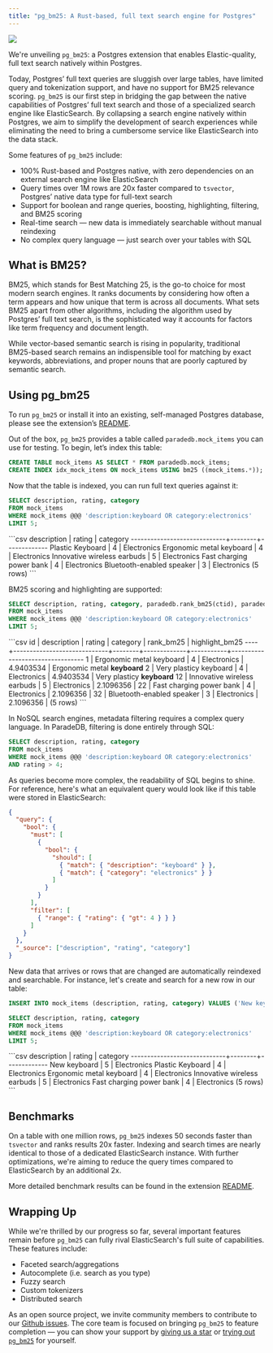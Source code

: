 ```yaml
---
title: "pg_bm25: A Rust-based, full text search engine for Postgres"
---
```


<img src="blog/images/bm25.png" noZoom />

We're unveiling `pg_bm25`: a Postgres extension that enables Elastic-quality, full text search 
natively within Postgres.

Today, Postgres’ full text queries are sluggish over large tables, have limited query and tokenization support, 
and have no support for BM25 relevance scoring. `pg_bm25` is our first step in bridging the gap between the 
native capabilities of Postgres’ full text search and those of a specialized search engine like ElasticSearch. 
By collapsing a search engine natively within Postgres, we aim to simplify the development of search experiences 
while eliminating the need to bring a cumbersome service like ElasticSearch into the data stack.

Some features of `pg_bm25` include:

- 100% Rust-based and Postgres native, with zero dependencies on an external search engine like ElasticSearch
- Query times over 1M rows are 20x faster compared to `tsvector`, Postgres’ native data type for full-text search
- Support for boolean and range queries, boosting, highlighting, filtering, and BM25 scoring
- Real-time search — new data is immediately searchable without manual reindexing
- No complex query language — just search over your tables with SQL

## What is BM25?

BM25, which stands for Best Matching 25, is the go-to choice for most modern search engines. 
It ranks documents by considering how often a term appears and how unique that term is across all documents. 
What sets BM25 apart from other algorithms, including the algorithm used by Postgres’ full text search, 
is the sophisticated way it accounts for factors like term frequency and document length.

While vector-based semantic search is rising in popularity, traditional BM25-based search remains 
an indispensible tool for matching by exact keywords, abbreviations, and proper nouns that are poorly 
captured by semantic search.

## Using pg_bm25

To run `pg_bm25` or install it into an existing, self-managed Postgres database, please see the extension’s 
[README](https://github.com/paradedb/paradedb/tree/dev/pg_bm25).

Out of the box, `pg_bm25` provides a table called `paradedb.mock_items` you can use for testing. 
To begin, let’s index this table:

```sql 
CREATE TABLE mock_items AS SELECT * FROM paradedb.mock_items;
CREATE INDEX idx_mock_items ON mock_items USING bm25 ((mock_items.*));
```

Now that the table is indexed, you can run full text queries against it:

```sql
SELECT description, rating, category
FROM mock_items
WHERE mock_items @@@ 'description:keyboard OR category:electronics'
LIMIT 5;
```

<Accordion title="Expected Response">
```csv
         description         | rating |  category
-----------------------------+--------+-------------
 Plastic Keyboard            |      4 | Electronics
 Ergonomic metal keyboard    |      4 | Electronics
 Innovative wireless earbuds |      5 | Electronics
 Fast charging power bank    |      4 | Electronics
 Bluetooth-enabled speaker   |      3 | Electronics
(5 rows)
```
</Accordion>

BM25 scoring and highlighting are supported:

```sql
SELECT description, rating, category, paradedb.rank_bm25(ctid), paradedb.highlight_bm25(ctid, 'description')
FROM mock_items
WHERE mock_items @@@ 'description:keyboard OR category:electronics'
LIMIT 5;
```

<Accordion title="Expected Response">
```csv
 id |         description         | rating |  category   | rank_bm25 |         highlight_bm25
----+-----------------------------+--------+-------------+-----------+---------------------------------
  1 | Ergonomic metal keyboard    |      4 | Electronics | 4.9403534 | Ergonomic metal <b>keyboard</b>
  2 | Very plasticy keyboard      |      4 | Electronics | 4.9403534 | Very plasticy <b>keyboard</b>
 12 | Innovative wireless earbuds |      5 | Electronics | 2.1096356 |
 22 | Fast charging power bank    |      4 | Electronics | 2.1096356 |
 32 | Bluetooth-enabled speaker   |      3 | Electronics | 2.1096356 |
(5 rows)
```
</Accordion>

In NoSQL search engines, metadata filtering requires a complex query language. In
ParadeDB, filtering is done entirely through SQL:

```sql
SELECT description, rating, category
FROM mock_items
WHERE mock_items @@@ 'description:keyboard OR category:electronics'
AND rating > 4;
```

As queries become more complex, the readability of SQL begins to shine. For reference, here's what 
an equivalent query would look like if this table were stored in ElasticSearch:

```json
{
  "query": {
    "bool": {
      "must": [
        {
          "bool": {
            "should": [
              { "match": { "description": "keyboard" } },
              { "match": { "category": "electronics" } }
            ]
          }
        }
      ],
      "filter": [
        { "range": { "rating": { "gt": 4 } } }
      ]
    }
  },
  "_source": ["description", "rating", "category"]
}
```

New data that arrives or rows that are changed are automatically reindexed and searchable. For instance,
let's create and search for a new row in our table: 

```sql
INSERT INTO mock_items (description, rating, category) VALUES ('New keyboard', 5, 'Electronics');

SELECT description, rating, category
FROM mock_items
WHERE mock_items @@@ 'description:keyboard OR category:electronics'
LIMIT 5;
```

<Accordion title="Expected Response">
```csv
         description         | rating |  category
-----------------------------+--------+-------------
 New keyboard                |      5 | Electronics
 Plastic Keyboard            |      4 | Electronics
 Ergonomic metal keyboard    |      4 | Electronics
 Innovative wireless earbuds |      5 | Electronics
 Fast charging power bank    |      4 | Electronics
(5 rows)
```
</Accordion>

## Benchmarks 

On a table with one million rows, `pg_bm25` indexes 50 seconds faster than `tsvector` and ranks results 
20x faster. Indexing and search times are nearly identical to those of a dedicated ElasticSearch instance.
With further optimizations, we're aiming to reduce the query times compared to ElasticSearch 
by an additional 2x. 

More detailed benchmark results can be found in the extension 
[README](https://github.com/paradedb/paradedb/tree/dev/pg_bm25#benchmarks).

## Wrapping Up 

While we're thrilled by our progress so far, several important features remain before `pg_bm25`
can fully rival ElasticSearch's full suite of capabilities. These features include: 
- Faceted search/aggregations 
- Autocomplete (i.e. search as you type)
- Fuzzy search 
- Custom tokenizers
- Distributed search

As an open source project, we invite community members to contribute to our 
[Github issues](https://github.com/paradedb/paradedb/issues). The core team is focused on bringing 
`pg_bm25` to feature completion — you can show your support by 
[giving us a star](https://github.com/paradedb/paradedb) or [trying out `pg_bm25`](https://github.com/paradedb/paradedb/tree/dev/pg_bm25#usage) 
for yourself.
